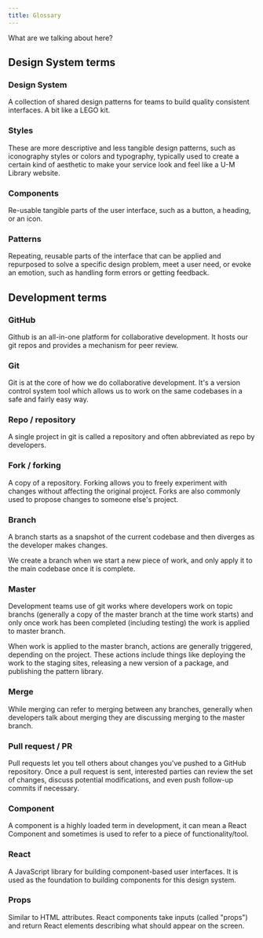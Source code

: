 ```yaml
---
title: Glossary
---
```


What are we talking about here?

## Design System terms

### Design System 

A collection of shared design patterns for teams to build quality consistent interfaces. A bit like a LEGO kit.

### Styles

These are more descriptive and less tangible design patterns, such as iconography styles or colors and typography, typically used to create a certain kind of aesthetic to make your service look and feel like a U-M Library website.

### Components

Re-usable tangible parts of the user interface, such as a button, a heading, or an icon.

### Patterns

Repeating, reusable parts of the interface that can be applied and repurposed to solve a specific design problem, meet a user need, or evoke an emotion, such as handling form errors or getting feedback.

## Development terms

### GitHub
Github is an all-in-one platform for collaborative development. It hosts our git repos and provides a mechanism for peer review.

### Git
Git is at the core of how we do collaborative development. It's a version control system tool which allows us to work on the same codebases in a safe and fairly easy way.

### Repo / repository
A single project in git is called a repository and often abbreviated as repo by developers.

### Fork / forking
A copy of a repository. Forking allows you to freely experiment with changes without affecting the original project. Forks are also commonly used to propose changes to someone else's project.

### Branch
A branch starts as a snapshot of the current codebase and then diverges as the developer makes changes.

We create a branch when we start a new piece of work, and only apply it to the main codebase once it is complete.

### Master
Development teams use of git works where developers work on topic branchs (generally a copy of the master branch at the time work starts) and only once work has been completed (including testing) the work is applied to master branch.

When work is applied to the master branch, actions are generally triggered, depending on the project. These actions include things like deploying the work to the staging sites, releasing a new version of a package, and publishing the pattern library.

### Merge
While merging can refer to merging between any branches, generally when developers talk about merging they are discussing merging to the master branch.

### Pull request / PR
Pull requests let you tell others about changes you've pushed to a GitHub repository. Once a pull request is sent, interested parties can review the set of changes, discuss potential modifications, and even push follow-up commits if necessary.

### Component
A component is a highly loaded term in development, it can mean a React Component and sometimes is used to refer to a piece of functionality/tool.

### React
A JavaScript library for building component-based user interfaces. It is used as the foundation to building components for this design system.

### Props
Similar to HTML attributes. React components take inputs (called "props") and return React elements describing what should appear on the screen.